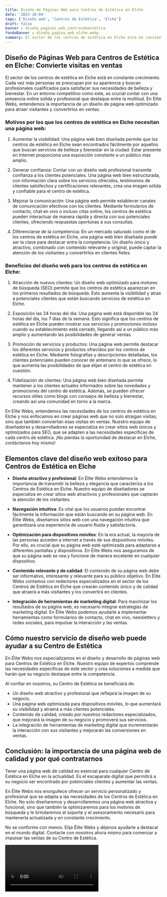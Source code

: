 ```yaml
---
title: Diseño de Páginas Web para Centros de Estética en Elche
date: '2023-10-04'
tags: ['Diseño web', 'Centros de Estética', 'Elche']
draft: false
banner : diseño_paginas_web_centrosdeestética
fondoBanner : diseño_pagina_web_elche.webp
summary: El sector de los centros de estética en Elche está en constante crecimiento. Cada vez más personas se preocupan por su apariencia y buscan profesionales cualificados para satisfacer sus necesidades de belleza y bienestar. En un entorno competitivo como este, es crucial contar con una presencia online sólida y profesional que destaque entre la multitud. En Elite Webs, entendemos la importancia de un diseño de página web optimizado para atraer visitantes y convertirlos en ventas.
---
```


## Diseño de Páginas Web para Centros de Estética en Elche: Convierte visitas en ventas

El sector de los centros de estética en Elche está en constante crecimiento. Cada vez más personas se preocupan por su apariencia y buscan profesionales cualificados para satisfacer sus necesidades de belleza y bienestar. En un entorno competitivo como este, es crucial contar con una presencia online sólida y profesional que destaque entre la multitud. En Elite Webs, entendemos la importancia de un diseño de página web optimizado para atraer visitantes y convertirlos en ventas.

### Motivos por los que los centros de estética en Elche necesitan una página web:

1. Aumentar la visibilidad: Una página web bien diseñada permite que los centros de estética en Elche sean encontrados fácilmente por aquellos que buscan servicios de belleza y bienestar en la ciudad. Estar presente en Internet proporciona una exposición constante a un público más amplio.

2. Generar confianza: Contar con un diseño web profesional transmite confianza a los clientes potenciales. Una página web bien estructurada, con información clara sobre los servicios ofrecidos, testimonios de clientes satisfechos y certificaciones relevantes, crea una imagen sólida y confiable para el centro de estética.

3. Mejorar la comunicación: Una página web permite establecer canales de comunicación efectivos con los clientes. Mediante formularios de contacto, chat en vivo o incluso citas online, los centros de estética pueden interactuar de manera rápida y directa con sus potenciales clientes, ofreciendo respuestas oportunas a sus consultas.

4. Diferenciarse de la competencia: En un mercado saturado como el de los centros de estética en Elche, una página web bien diseñada puede ser la clave para destacar entre la competencia. Un diseño único y atractivo, combinado con contenido relevante y original, puede captar la atención de los visitantes y convertirlos en clientes fieles.

### Beneficios del diseño web para los centros de estética en Elche:

1. Atracción de nuevos clientes: Un diseño web optimizado para motores de búsqueda (SEO) permite que los centros de estética aparezcan en los primeros resultados de búsqueda. Esto aumenta la visibilidad y atrae a potenciales clientes que están buscando servicios de estética en Elche.

2. Exposición las 24 horas del día: Una página web está disponible las 24 horas del día, los 7 días de la semana. Esto significa que los centros de estética en Elche pueden mostrar sus servicios y promociones incluso cuando su establecimiento está cerrado, llegando así a un público más amplio y aumentando las posibilidades de generar ventas.

3. Promoción de servicios y productos: Una página web permite destacar los diferentes servicios y productos ofrecidos por los centros de estética en Elche. Mediante fotografías y descripciones detalladas, los clientes potenciales pueden conocer de antemano lo que se ofrece, lo que aumenta las posibilidades de que elijan el centro de estética en cuestión.

4. Fidelización de clientes: Una página web bien diseñada permite mantener a los clientes actuales informados sobre las novedades y promociones del centro de estética. Además, se pueden ofrecer recursos útiles como blogs con consejos de belleza y bienestar, creando así una comunidad en torno a la marca.

En Elite Webs, entendemos las necesidades de los centros de estética en Elche y nos enfocamos en crear páginas web que no solo atraigan visitas, sino que también conviertan esas visitas en ventas. Nuestro equipo de diseñadores y desarrolladores se especializa en crear sitios web únicos y optimizados para SEO, que se adapten a las necesidades específicas de cada centro de estética. ¡No pierdas la oportunidad de destacar en Elche, contáctanos hoy mismo!

<GifSeo />

<Cta />

## Elementos clave del diseño web exitoso para Centros de Estética en Elche

- **Diseño atractivo y profesional**: En Élite Webs entendemos la importancia de transmitir la belleza y elegancia que caracteriza a los Centros de Estética en Elche. Nuestro equipo de diseñadores se especializa en crear sitios web atractivos y profesionales que captarán la atención de los visitantes.

- **Navegación intuitiva**: Es vital que los usuarios puedan encontrar fácilmente la información que están buscando en su página web. En Élite Webs, diseñamos sitios web con una navegación intuitiva que garantizará una experiencia de usuario fluida y satisfactoria.

- **Optimización para dispositivos móviles**: En la era actual, la mayoría de las personas acceden a internet a través de sus dispositivos móviles. Por ello, es crucial que su página web esté optimizada para adaptarse a diferentes pantallas y dispositivos. En Élite Webs nos aseguramos de que su página web se vea y funcione de manera excelente en cualquier dispositivo.

- **Contenido relevante y de calidad**: El contenido de su página web debe ser informativo, interesante y relevante para su público objetivo. En Élite Webs contamos con redactores especializados en el sector de los Centros de Estética en Elche que crearán contenido único y de calidad que atraerá a más visitantes y los convertirá en clientes.

- **Integración de herramientas de marketing digital**: Para maximizar los resultados de su página web, es necesario integrar estrategias de marketing digital. En Élite Webs podemos ayudarle a implementar herramientas como formularios de contacto, chat en vivo, newsletters y redes sociales, para impulsar la interacción y las ventas.

## Cómo nuestro servicio de diseño web puede ayudar a su Centro de Estética

En Élite Webs nos especializamos en el diseño y desarrollo de páginas web para Centros de Estética en Elche. Nuestro equipo de expertos comprende las necesidades específicas de este sector y crea soluciones a medida que harán que su negocio destaque entre la competencia.

Al confiar en nosotros, su Centro de Estética se beneficiará de:

- Un diseño web atractivo y profesional que reflejará la imagen de su negocio.
- Una página web optimizada para dispositivos móviles, lo que aumentará su visibilidad y atraerá a más clientes potenciales.
- Contenido de calidad, creado por nuestros redactores especializados, que mejorará la imagen de su negocio y promoverá sus servicios.
- La integración de herramientas de marketing digital que incrementarán la interacción con sus visitantes y mejorarán las conversiones en ventas.

## Conclusión: la importancia de una página web de calidad y por qué contratarnos

Tener una página web de calidad es esencial para cualquier Centro de Estética en Elche en la actualidad. Es el escaparate digital que permitirá a su negocio ser encontrado por potenciales clientes y aumentar las ventas.

En Élite Webs nos enorgullece ofrecer un servicio personalizado y profesional que se adapta a las necesidades de los Centros de Estética en Elche. No solo diseñaremos y desarrollaremos una página web atractiva y funcional, sino que también la optimizaremos para los motores de búsqueda y le brindaremos el soporte y el asesoramiento necesario para mantenerla actualizada y en constante crecimiento.

No se conforme con menos. Elija Élite Webs y déjenos ayudarle a destacar en el mundo digital. Contacte con nosotros ahora mismo para comenzar a impulsar las ventas de su Centro de Estética.

<Video />

<CtaBot job='Centros de Estética' city='Elche'/>

<Gmaps query='Elche+españa+maps' />